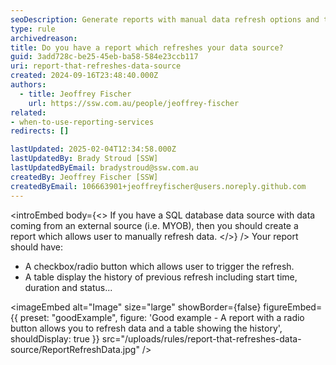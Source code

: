 ```yaml
---
seoDescription: Generate reports with manual data refresh options and track refresh history efficiently.
type: rule
archivedreason:
title: Do you have a report which refreshes your data source?
guid: 3add728c-be25-45eb-ba58-584e23ccb117
uri: report-that-refreshes-data-source
created: 2024-09-16T23:48:40.000Z
authors:
  - title: Jeoffrey Fischer
    url: https://ssw.com.au/people/jeoffrey-fischer
related:
- when-to-use-reporting-services
redirects: []

lastUpdated: 2025-02-04T12:34:58.000Z
lastUpdatedBy: Brady Stroud [SSW]
lastUpdatedByEmail: bradystroud@ssw.com.au
createdBy: Jeoffrey Fischer [SSW]
createdByEmail: 106663901+jeoffreyfischer@users.noreply.github.com
---
```


<introEmbed
  body={<>
If you have a SQL database data source with data coming from an external source (i.e. MYOB), then you should create a report which allows user to manually refresh data.
  </>}
/>
Your report should have:

* A checkbox/radio button which allows user to trigger the refresh.
* A table display the history of previous refresh including start time, duration and status...

<imageEmbed
  alt="Image"
  size="large"
  showBorder={false}
  figureEmbed={{
    preset: "goodExample",
    figure: 'Good example - A report with a radio button allows you to refresh data and a table showing the history',
    shouldDisplay: true
  }}
  src="/uploads/rules/report-that-refreshes-data-source/ReportRefreshData.jpg"
/>
